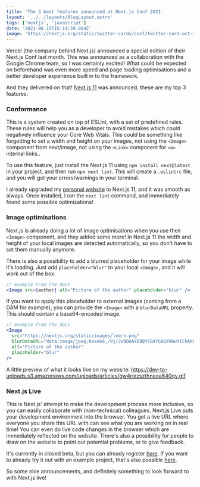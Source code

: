 ```yaml
---
title: 'The 3 best features announced at Next.js Conf 2021'
layout: '../../layouts/BlogLayout.astro'
tags: ['nextjs', 'javascript']
date: '2021-06-15T15:14:39.004Z'
image: 'https://nextjs.org/static/twitter-cards/conf/twitter-card-oct-21.png'
---
```


Vercel (the company behind Next.js) announced a special edition of their Next.js
Conf last month. This was announced as a collaboration with the Google Chrome team,
so I was certainly excited! What could be expected on beforehand was even more speed
and page loading optimisations and a better developer experience built in to the
framework.

And they delivered on that!
[Next.js 11](https://nextjs.org/blog/next-11) was announced, these are my top 3 features:

### Conformance

This is a system created on top of ESLint, with a set of predefined rules.
These rules will help you as a developer to avoid mistakes which could negatively influence your Core Web Vitals.
This could be something like forgetting to set a width and height on your images, not using the `<Image>` component from next/image, not using the `<Link>` component for `<a>` internal links..

To use this feature, just install the Next.js 11 using `npm install next@latest` in your project, and then run `npx next lint`.
This will create a `.eslintrc` file, and you will get your errors/warnings in your terminal.

I already upgraded my [personal website](https://thomasledoux.be) to Next.js 11, and it was smooth as always.
Once installed, I ran the `next lint` command, and immediately found some possible optimizations!

### Image optimisations

Next.js is already doing a lot of image optimisations when you use their `<Image>` component, and they added some more!
In Next.js 11 the width and height of your local images are detected automatically, so you don't have to set them manually anymore.

There is also a possibility to add a blurred placeholder for your image while it's loading.
Just add `placeholder="blur"` to your local `<Image>`, and it will work out of the box.

```jsx
// example from the docs
<Image src={author} alt="Picture of the author" placeholder="blur" />
```

If you want to apply this placeholder to external images (coming from a DAM for example), you can provide the `<Image>` with a `blurDataURL` property.
This should contain a base64-encoded image.

```jsx
// example from the docs
<Image
  src="https://nextjs.org/static/images/learn.png"
  blurDataURL="data:image/jpeg;base64,/9j/2wBDAAYEBQYFBAYGBQYHBwYIChAKCgkJChQODwwQFxQYGBcUFhYaHSUfGhsjHBYWICwgIyYnKSopGR8tMC0oMCUoKSj/2wBDAQcHBwoIChMKChMoGhYaKCgoKCgoKCgoKCgoKCgoKCgoKCgoKCgoKCgoKCgoKCgoKCgoKCgoKCgoKCgoKCgoKCj/wAARCAAIAAoDASIAAhEBAxEB/8QAFQABAQAAAAAAAAAAAAAAAAAAAAb/xAAhEAACAQMDBQAAAAAAAAAAAAABAgMABAUGIWEREiMxUf/EABUBAQEAAAAAAAAAAAAAAAAAAAMF/8QAGhEAAgIDAAAAAAAAAAAAAAAAAAECEgMRkf/aAAwDAQACEQMRAD8AltJagyeH0AthI5xdrLcNM91BF5pX2HaH9bcfaSXWGaRmknyJckliyjqTzSlT54b6bk+h0R//2Q=="
  alt="Picture of the author"
  placeholder="blur"
/>
```

A little preview of what it looks like on my website:
https://dev-to-uploads.s3.amazonaws.com/uploads/articles/gw4rixzszthneoa640qv.gif

### Next.js Live

This is Next.js' attempt to make the development process more inclusive, so you can easily collaborate with (non-technical) colleagues.
Next.js Live puts your development environment into the browser. You get a live URL where everyone you share this URL with can see what you are working on in real time!
You can even do live code changes in the browser which are immediately reflected on the website.
There's also a possibility for people to draw on the website to point out potential problems, or to give feedback.

It's currently in closed beta, but you can already register [here](https://nextjs.org/live).
If you want to already try it out with an example project, that's also possible [here](https://vercel.com/new/git/external?demo-description=An%20all-in-one%20starter%20kit%20for%20high-performance%20e-commerce%20sites.&demo-image=https%3A%2F%2Fbigcommerce-demo-asset-ksvtgfvnd.vercel.app%2Fbigcommerce.png&demo-title=Next.js%20Commerce&demo-url=https%3A%2F%2Fdemo.vercel.store&project-name=commerce&repository-name=commerce&repository-url=https%3A%2F%2Fgithub.com%2Fvercel%2Fcommerce%2Ftree%2Fcustom-checkout&live=1).

So some nice announcements, and definitely something to look forward to with Next.js live!
